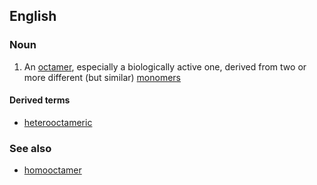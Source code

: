 ==English==

===Noun===
{{en-noun}}

# {{context|chemistry|biochemistry}} An [[octamer]], especially a biologically active one, derived from two or more different (but similar) [[monomer]]s

====Derived terms====
*[[heterooctameric]]

===See also===
*[[homooctamer]]